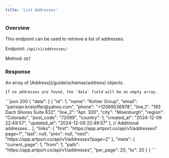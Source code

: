 ```yaml
---
title: 'List Addresses'
---
```



### Overview

This endpoint can be used to retrieve a list of addresses.

Endpoint: `/api/v1/addresses/`

Method: `GET`

<PaginationNotice />

### Response

<ResponseField name="data" type="array" required>
    An array of [Address](/guide/schemas/address) objects.

    If no addresses are found, the `data` field will be an empty array.
</ResponseField>

<PaginationResponseFields/>

<ResponseExample>
    ```json 200
    {
        "data": [
            {
                "id": 1,
                "name": "Kohler Group",
                "email": "parisian.kristoffer@yahoo.com",
                "phone": "+12069536978",
                "line_1": "193 Dach Shores Suite 632",
                "line_2": "Apt. 300",
                "city": "Moenburgh",
                "region": "Colorado",
                "post_code": "72099",
                "country": 1,
                "created_at": "2024-12-09 22:49:57",
                "updated_at": "2024-12-09 22:49:57"
            },
            // Additional addresses...
        ],
        "links": {
            "first": "https://app.artport.co/api/v1/addresses?page=1",
            "last": null,
            "prev": null,
            "next": "https://app.artport.co/api/v1/addresses?page=2"
        },
        "meta": {
            "current_page": 1,
            "from": 1,
            "path": "https://app.artport.co/api/v1/addresses",
            "per_page": 20,
            "to": 20
        }
    }
    ```
</ResponseExample>

